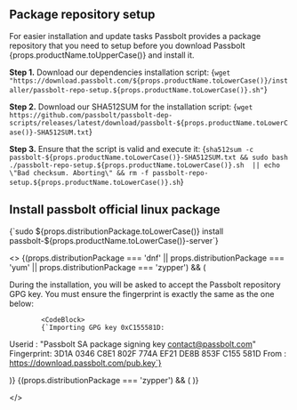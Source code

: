 
## Package repository setup

<p>For easier installation and update tasks Passbolt provides a package repository that you need to setup
    before you download Passbolt {props.productName.toUpperCase()} and install it.</p>

**Step 1.** Download our dependencies installation script:
<CodeBlock>
    {`wget "https://download.passbolt.com/${props.productName.toLowerCase()}/installer/passbolt-repo-setup.${props.productName.toLowerCase()}.sh"`}
</CodeBlock>

**Step 2.** Download our SHA512SUM for the installation script:
<CodeBlock>
    {`wget https://github.com/passbolt/passbolt-dep-scripts/releases/latest/download/passbolt-${props.productName.toLowerCase()}-SHA512SUM.txt`}
</CodeBlock>

**Step 3.** Ensure that the script is valid and execute it:
<CodeBlock>
    {`sha512sum -c passbolt-${props.productName.toLowerCase()}-SHA512SUM.txt && sudo bash ./passbolt-repo-setup.${props.productName.toLowerCase()}.sh  || echo \"Bad checksum. Aborting\" && rm -f passbolt-repo-setup.${props.productName.toLowerCase()}.sh`}
</CodeBlock>

## Install passbolt official linux package
<CodeBlock>
    {`sudo ${props.distributionPackage.toLowerCase()} install passbolt-${props.productName.toLowerCase()}-server`}
</CodeBlock>

<>
    {(props.distributionPackage === 'dnf' || props.distributionPackage === 'yum' || props.distributionPackage === 'zypper') && (
        <div>
            During the installation, you will be asked to accept the Passbolt repository GPG key. You must ensure the fingerprint is exactly the same as the one below:

            <CodeBlock>
            {`Importing GPG key 0xC155581D:
Userid     : "Passbolt SA package signing key contact@passbolt.com"
Fingerprint: 3D1A 0346 C8E1 802F 774A EF21 DE8B 853F C155 581D
From       : https://download.passbolt.com/pub.key`}
            </CodeBlock>
        </div>
    )}
    {(props.distributionPackage === 'zypper') && (
        <OpenSUSEGPGKey />
    )}

</>
